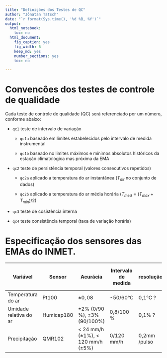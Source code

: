 ```yaml
---
title: "Definições dos Testes de QC"
author: "Jônatan Tatsch"
date: "`r format(Sys.time(), '%d %B, %Y')`"
output:
  html_notebook:
    toc: no
  html_document:
    fig_caption: yes
    fig_width: 6
    keep_md: yes
    number_sections: yes
    toc: no

---
```


# Convencões dos testes de controle de qualidade

Cada teste de controle de qualidade (QC) será referenciado por um número, conforme abaixo:

- `qc1` teste de intervalo de variação 

    - `qc1a` baseado em limites estabelecidos pelo intervalo de medida instrumental
    
    - `qc1b` baseado no limites máximos e mínimos absolutos históricos da estação climatológica mas próxima da EMA

- `qc2` teste de persistência temporal (valores consecutivos repetidos) 

    - `qc2a` aplicado a temperatura do ar instantânea ($T_{air}$ no conjunto de dados)
    
    - `qc2b` aplicado a temperatura do ar média horária ($T_{med}=(T_{max}+T_{min})/2$)

- `qc3` teste de cosistência interna

- `qc4` teste consistência temporal (taxa de variação horária)


# Especificação dos sensores das EMAs do INMET.

| Variável               | Sensor     | Acurácia                                | Intervalo de medida | resolução    | altura acima do solo |
|------------------------|------------|-----------------------------------------|---------------------|--------------|----------------------|
| Temperatura do ar      | Pt100      | $\pm0,08$                               | -50/60°C            | 0,1°C ?      | 2 m                  |
| Umidade relativa do ar | Humicap180 | $\pm2\%$ (0/90 %), $\pm3\%$ (90/100%)  | 0,8/100 \%          | 0,1% ?       | 2 m                  |
| Precipitação           | QMR102     | < 24 mm/h ($\pm 1\%$), < 120 mm/h ($\pm5\%$) | 0/120 mm/h          | 0,2mm /pulso | 1,5 m                |


